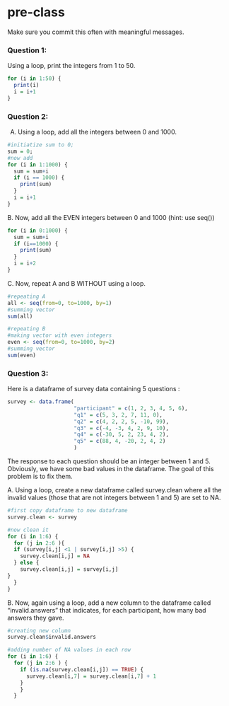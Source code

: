 # pre-class


Make sure you commit this often with meaningful messages. 




### Question 1:

Using a loop, print the integers from 1 to 50. 

```r
for (i in 1:50) {
  print(i)
  i = i+1
}
```

### Question 2:

A.  Using a loop, add all the integers between 0 and 1000.
```r
#initiatize sum to 0;
sum = 0;
#now add
for (i in 1:1000) {
  sum = sum+i
  if (i == 1000) {
    print(sum)
  }
  i = i+1
}
```


B. Now, add all the EVEN integers between 0 and 1000 (hint: use seq())
```r
for (i in 0:1000) {
  sum = sum+i
  if (i==1000) {
    print(sum)
  }
  i = i+2
}

```


C. Now, repeat A and B WITHOUT using a loop.
```r
#repeating A
all <- seq(from=0, to=1000, by=1)
#summing vector
sum(all)

#repeating B
#making vector with even integers
even <- seq(from=0, to=1000, by=2)
#summing vector
sum(even)
```


### Question 3:

Here is a dataframe of survey data containing 5 questions :

```r
survey <- data.frame(
                     "participant" = c(1, 2, 3, 4, 5, 6),
                     "q1" = c(5, 3, 2, 7, 11, 0),
                     "q2" = c(4, 2, 2, 5, -10, 99),
                     "q3" = c(-4, -3, 4, 2, 9, 10),
                     "q4" = c(-30, 5, 2, 23, 4, 2),
                     "q5" = c(88, 4, -20, 2, 4, 2)
                     )
```
The response to each question should be an integer between 1 and 5. Obviously, we have some bad values in the dataframe. The goal of this problem is to fix them.

A. Using a loop, create a new dataframe called survey.clean where all the invalid values (those that are not integers between 1 and 5) are set to NA.
```r
#first copy dataframe to new dataframe
survey.clean <- survey

#now clean it
for (i in 1:6) {
  for (j in 2:6 ){
  if (survey[i,j] <1 | survey[i,j] >5) {
    survey.clean[i,j] = NA
  } else {
    survey.clean[i,j] = survey[i,j]
}
  }
}
```


B. Now, again using a loop, add a new column to the dataframe called “invalid.answers” that indicates, for each participant, how many bad answers they gave.
```r
#creating new column
survey.clean$invalid.answers

#adding number of NA values in each row
for (i in 1:6) {
  for (j in 2:6 ) {
    if (is.na(survey.clean[i,j]) == TRUE) {
      survey.clean[i,7] = survey.clean[i,7] + 1
    }
    }
  }
```

